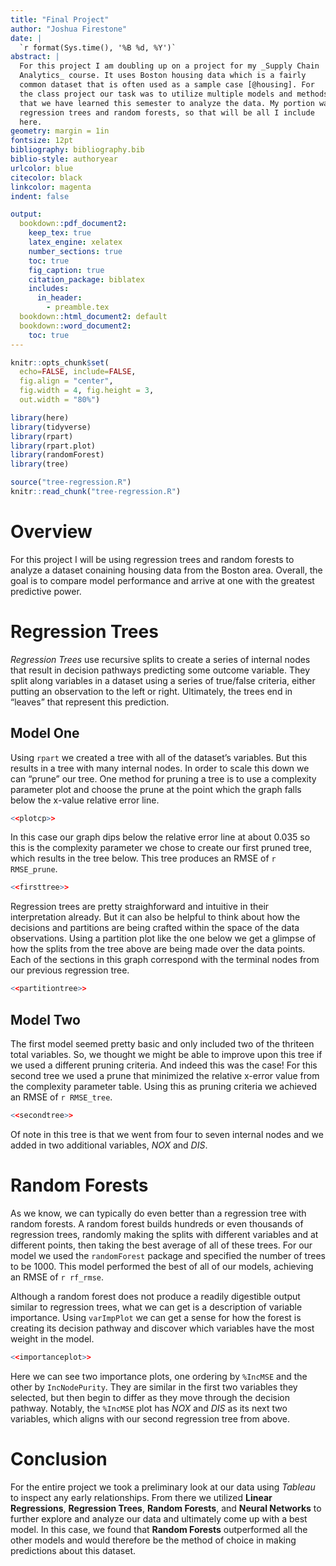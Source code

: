 ```yaml
---
title: "Final Project"
author: "Joshua Firestone"
date: |
  `r format(Sys.time(), '%B %d, %Y')`
abstract: |
  For this project I am doubling up on a project for my _Supply Chain
  Analytics_ course. It uses Boston housing data which is a fairly 
  common dataset that is often used as a sample case [@housing]. For 
  the class project our task was to utilize multiple models and methods
  that we have learned this semester to analyze the data. My portion was
  regression trees and random forests, so that will be all I include
  here. 
geometry: margin = 1in              
fontsize: 12pt 
bibliography: bibliography.bib 
biblio-style: authoryear               
urlcolor: blue                         
citecolor: black                       
linkcolor: magenta
indent: false

output: 
  bookdown::pdf_document2:
    keep_tex: true
    latex_engine: xelatex
    number_sections: true
    toc: true
    fig_caption: true
    citation_package: biblatex
    includes:
      in_header:
        - preamble.tex
  bookdown::html_document2: default
  bookdown::word_document2:
    toc: true
---
```


```r
knitr::opts_chunk$set(
  echo=FALSE, include=FALSE,
  fig.align = "center",
  fig.width = 4, fig.height = 3, 
  out.width = "80%")
```

```r
library(here)
library(tidyverse)
library(rpart)
library(rpart.plot)
library(randomForest)
library(tree)
```

```r
source("tree-regression.R")
knitr::read_chunk("tree-regression.R")
```
\pagebreak
# Overview
For this project I will be using regression trees and random forests to analyze a dataset conaining housing data from the Boston area. Overall, the goal is to compare model performance and arrive at one with the greatest predictive power. 

# Regression Trees
_Regression Trees_ use recursive splits to create a series of internal nodes that result in decision pathways predicting some outcome variable. They split along variables in a dataset using a series of true/false criteria, either putting an observation to the left or right. Ultimately, the trees end in "leaves" that represent this prediction. 

## Model One
Using `rpart` we created a tree with all of the dataset's variables. But this results in a tree with many internal nodes. In order to scale this down we can "prune" our tree. One method for pruning a tree is to use a complexity parameter plot and choose the prune at the point which the graph falls below the x-value relative error line. 
```r
<<plotcp>>
```
In this case our graph dips below the relative error line at about 0.035 so this is the complexity parameter we chose to create our first pruned tree, which results in the tree below. This tree produces an RMSE of `r RMSE_prune`.
```r
<<firsttree>>
```
Regression trees are pretty straighforward and intuitive in their interpretation already. But it can also be helpful to think about how the decisions and partitions are being crafted within the space of the data observations. Using a partition plot like the one below we get a glimpse of how the splits from the tree above are being made over the data points. Each of the sections in this graph correspond with the terminal nodes from our previous regression tree. 
```r
<<partitiontree>>
```
## Model Two

The first model seemed pretty basic and only included two of the thriteen total variables. So, we thought we might be able to improve upon this tree if we used a different pruning criteria. And indeed this was the case! For this second tree we used a prune that minimized the relative x-error value from the complexity parameter table. Using this as pruning criteria we achieved an RMSE of `r RMSE_tree`.
```r
<<secondtree>>
```
Of note in this tree is that we went from four to seven internal nodes and we added in two additional variables, _NOX_ and _DIS_. 

# Random Forests
As we know, we can typically do even better than a regression tree with random forests. A random forest builds hundreds or even thousands of regression trees, randomly making the splits with different variables and at different points, then taking the best average of all of these trees. For our model we used the `randomForest` package and specified the number of trees to be 1000. This model performed the best of all of our models, achieving an RMSE of `r rf_rmse`.

Although a random forest does not produce a readily digestible output similar to regression trees, what we can get is a description of variable importance. Using `varImpPlot` we can get a sense for how the forest is creating its decision pathway and discover which variables have the most weight in the model.   
```r
<<importanceplot>>
```
Here we can see two importance plots, one ordering by `%IncMSE` and the other by `IncNodePurity`. They are similar in the first two variables they selected, but then begin to differ as they move through the decision pathway. Notably, the `%IncMSE` plot has _NOX_ and _DIS_ as its next two variables, which aligns with our second regression tree from above. 

# Conclusion
For the entire project we took a preliminary look at our data using _Tableau_ to inspect any early relationships. From there we utilized **Linear Regressions**, **Regression Trees**, **Random Forests**, and **Neural Networks** to further explore and analyze our data and ultimately come up with a best model. In this case, we found that **Random Forests** outperformed all the other models and would therefore be the method of choice in making predictions about this dataset. 